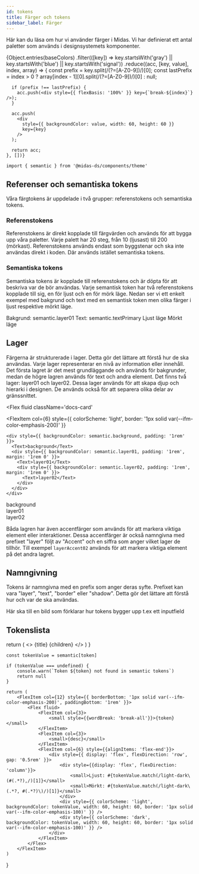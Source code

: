 ```yaml
---
id: tokens
title: Färger och tokens
sidebar_label: Färger
---
```



Här kan du läsa om hur vi använder färger i Midas. Vi har definierat ett antal paletter som används i designsystemets komponenter.

<div style={{ display: 'flex', flexFlow: 'row wrap', marginBottom: '2rem' }}>
  {Object.entries(baseColors)
    .filter(([key]) => key.startsWith('gray') || key.startsWith('blue') || key.startsWith('signal'))
    .reduce((acc, [key, value], index, array) => {
      const prefix = key.split(/(?=[A-Z0-9])/)[0];
      const lastPrefix = index > 0 ? array[index - 1][0].split(/(?=[A-Z0-9])/)[0] : null;

      if (prefix !== lastPrefix) {
        acc.push(<div style={{ flexBasis: '100%' }} key={`break-${index}`} />);
      }

      acc.push(
        <div
          style={{ backgroundColor: value, width: 60, height: 60 }}
          key={key}
        />
      );

      return acc;
    }, [])}

</div>

```tsx
import { semantic } from '@midas-ds/components/theme'
```

## Referenser och semantiska tokens

Våra färgtokens är uppdelade i två grupper: referenstokens och semantiska tokens.

### Referenstokens

Referenstokens är direkt kopplade till färgvärden och används för att bygga upp våra paletter. Varje palett har 20 steg, från 10 (ljusast) till 200 (mörkast). Referenstokens används endast som byggstenar och ska inte användas direkt i koden. Där används istället semantiska tokens.

### Semantiska tokens

Semantiska tokens är kopplade till referenstokens och är döpta för att beskriva var de bör användas. Varje semantisk token har två referenstokens kopplade till sig, en för ljust och en för mörk läge. Nedan ser vi ett enkelt exempel med bakgrund och text med en semantisk token men olika färger i ljust respektive mörkt läge.

<Flex className='docs-card'>
  <FlexItem col={12}>
    <Text>Bakgrund: semantic.layer01</Text>
    <Text>Text: semantic.textPrimary</Text>
  </FlexItem>
  <FlexItem
    col={6}
    style={{ backgroundColor: semantic.layer01, colorScheme: 'light', padding: '1rem' }}
  >
    <Text>Ljust läge</Text>
  </FlexItem>
  <FlexItem
    col={6}
    style={{ backgroundColor: semantic.layer01, colorScheme: 'dark', padding: '1rem' }}
  >
    <Text>Mörkt läge</Text>
  </FlexItem>
</Flex>

## Lager

Färgerna är strukturerade i lager. Detta gör det lättare att förstå hur de ska användas. Varje lager representerar en nivå av information eller innehåll. Det första lagret är det mest grundläggande och används för bakgrunder, medan de högre lagren används för text och andra element.
Det finns två lager: layer01 och layer02. Dessa lager används för att skapa djup och hierarki i designen. De används också för att separera olika delar av gränssnittet.

<Flex
  fluid
  className='docs-card'
>
  <FlexItem
    col={6}
    style={{ colorScheme: 'light', border: '1px solid var(--ifm-color-emphasis-200)' }}
  >
    <div style={{ backgroundColor: semantic.background, padding: '1rem' }}>
      <Text>background</Text>
      <div style={{ backgroundColor: semantic.layer01, padding: '1rem', margin: '1rem 0' }}>
        <Text>layer01</Text>
        <div style={{ backgroundColor: semantic.layer02, padding: '1rem', margin: '1rem 0' }}>
          <Text>layer02</Text>
        </div>
      </div>
    </div>
  </FlexItem>
  <FlexItem
    col={6}
    style={{ colorScheme: 'dark' }}
  >
    <div style={{ backgroundColor: semantic.background, padding: '1rem' }}>
      <Text>background</Text>
      <div style={{ backgroundColor: semantic.layer01, padding: '1rem', margin: '1rem 0' }}>
        <Text>layer01</Text>
        <div style={{ backgroundColor: semantic.layer02, padding: '1rem', margin: '1rem 0' }}>
          <Text>layer02</Text>
        </div>
      </div>
    </div>
  </FlexItem>
</Flex>

Båda lagren har även accentfärger som används för att markera viktiga element eller interaktioner. Dessa accentfärger är också namngivna med prefixet "layer" följt av "Accent" och en siffra som anger vilket lager de tillhör. Till exempel `layerAccent02` används för att markera viktiga element på det andra lagret.

## Namngivning

Tokens är namngivna med en prefix som anger deras syfte. Prefixet kan vara "layer", "text", "border" eller "shadow". Detta gör det lättare att förstå hur och var de ska användas.

<Flex className='docs-card'>Här ska till en bild som förklarar hur tokens bygger upp t.ex ett inputfield</Flex>

## Tokenslista

<TokenGroup title='Background'>
  <Token
    token='background'
    desc='Standardbakgrund för våra applikationer'
  />
  <Token
    token='backgroundHover'
    desc='Hoverfärg för bakgrund'
  />
  <Token
    token='backgroundInverse'
    desc='Bakgrund eller element i med hög kontrast'
  />
</TokenGroup>

<TokenGroup title='Layer'>
  <Token
    token='layer01'
    desc='Yta som används på background. Sekundär bakgrundsfärg'
  />
  <Token
    token='layerHover01'
    desc='Hover state för layer01'
  />
  <Token
    token='layerSelected01'
    desc='Selected state för layer01'
  />
  <Token
    token='layerSelectedHover01'
    desc='Hover state för layerSelected01'
  />
  <Token
    token='layer02'
    desc='Yta som ligger på layer01'
  />
  <Token
    token='layerHover02'
    desc='Hover state för layer02'
  />
  <Token
    token='layerSelected02'
    desc='Selected state för layer02'
  />
  <Token
    token='layerSelectedHover02'
    desc='Hover state för layerSelected02'
  />
</TokenGroup>
<TokenGroup title='Layer accent'>
  <Token
    token='layerAccent01'
    desc='Accentfärg som används tillsammans med layer01'
  />
  <Token
    token='layerAccentHover01'
    desc='Hover state för layerAccent01'
  />
  <Token
    token='layerAccentSelected01'
    desc='Selected state för layerAccent01'
  />
  <Token
    token='layerAccent02'
    desc='Accentfärg som används tillsammans med layer02'
  />
  <Token
    token='layerAccentHover02'
    desc='Hover state för layerAccent02'
  />
  <Token
    token='layerAccentSelected02'
    desc='Selected state för layerAccent02'
  />
</TokenGroup>
<TokenGroup title='Varumärke'>
  <Token
    token='brandPrimary'
    desc='Primära röda färgen'
  />
  <Token
    token='logoPrimary'
    desc='Färg på logotypen'
  />
</TokenGroup>
<TokenGroup title='Border'>
  <Token
    token='borderStrong'
    desc='Kantlinje med hög kontrast, används med field01'
  />
  <Token
    token='borderMedium'
    desc='Kantlinje med medelög kontrast'
  />
  <Token
    token='borderSubtle'
    desc='Kantlinje med låg kontrast'
  />
  <Token
    token='borderBrand'
    desc='Primärblå kantlinje'
  />
  <Token
    token='borderInvalid'
    desc='Kantlinje för invalid state'
  />
  <Token
    token='borderDisabled'
    desc='Kantlinke för disabled state'
  />
</TokenGroup>
<TokenGroup title='Field'>
  <Token
    token='field01'
    desc='Standardfärg för fält, som ligger på background'
  />
  <Token
    token='fieldHover01'
    desc='Hover state för field01'
  />
  <Token
    token='fieldActive01'
    desc='Active state för field01'
  />
  <Token
    token='field02'
    desc='Sekundfärfärg för fält, som ligger på layer01'
  />
  <Token
    token='fieldHover02'
    desc='Hover state för field02'
  />
  <Token
    token='fieldActive02'
    desc='Active state för field02'
  />
  <Token
    token='fieldDisabled'
    desc='Disabled state för fält'
  />
  <Token
    token='fieldSkeleton'
    desc='Skeleton state för fält'
  />
</TokenGroup>
<TokenGroup title='Icon'>
  <Token
    token='iconPrimary'
    desc='Primär ikonfärg'
  />
  <Token
    token='iconSecondary'
    desc='Sekundär ikonfärg'
  />
  <Token
    token='iconInverse'
    desc='Inverterad ikonfärg. Ljus ikon i ljust läge och mörk ikon i mörkt läge'
  />
  <Token
    token='iconOnColor'
    desc='Ikonfärg på färgade ytor som inte är lager'
  />
  <Token
    token='iconDisabled'
    desc='Ikoner som är disabled'
  />
  <Token
    token='iconSuccess'
    desc='Ikonfär för success state'
  />
  <Token
    token='iconInfo'
    desc='Ikonfärg för informationsikoner'
  />
  <Token
    token='iconImportant'
    desc='Ikonfärg för viktig information'
  />
  <Token
    token='iconWarning'
    desc='Ikonfärg för varningsikoner och invalid state'
  />
</TokenGroup>
<TokenGroup title='Link'>
  <Token
    token='linkEnabled'
    desc='Primärlänkfärg'
  />
  <Token
    token='linkHover'
    desc='Hover state för länkar'
  />
  <Token
    token='linkPressed'
    desc='Active/pressed state för länkar'
  />
  <Token
    token='linkVisited'
    desc='Färg för besökta länkar'
  />
</TokenGroup>
<TokenGroup title='Notifikationer'>
  <Token
    token='notificationBorderSuccess'
    desc='Kantlinje för success-notifikationer'
  />
  <Token
    token='notificationBorderInfo'
    desc='Kantlinje för notifikationer med information'
  />
  <Token
    token='notificationBorderImportant'
    desc='Kantlinje för notifikationer med viktig information'
  />
  <Token
    token='notificationBorderWarning'
    desc='Kantlinje för notifikationer med varningar'
  />
  <Token
    token='notificationBackgroundSuccess'
    desc='Bakgrund för success-notifikationer'
  />
  <Token
    token='notificationBackgroundInfo'
    desc='Bakgrund för notifikationer med information'
  />
  <Token
    token='notificationBackgroundImportant'
    desc='Bakgrund för notifikationer med viktig information'
  />
  <Token
    token='notificationBackgroundWarning'
    desc='Bakgrund för notifikationer med varningar'
  />
</TokenGroup>
<TokenGroup title='Text'>
  <Token
    token='textPrimary'
    desc='Primär textfärg. Rubriker och brödtext.'
  />
  <Token
    token='textSecondary'
    desc='Sekundär textfärg'
  />
  <Token
    token='textTertiary'
    desc='Textfärg på tertiär knapp'
  />
  <Token
    token='textOnColor'
    desc='Textfärg på färgade bakgrunder som inte är lager'
  />
  <Token
    token='textInverse'
    desc='Inverterad textfärg'
  />
  <Token
    token='textDisabled'
    desc='Textfärg för disabled state'
  />
  <Token
    token='textInvalid'
    desc='Textfärg för felmeddelanden'
  />
  <Token
    token='textPlaceholder'
    desc='Textfärg för platshållare'
  />
</TokenGroup>
<TokenGroup title='Button'>
  <Token
    token='buttonBackgroundPrimary'
    desc='Färg på primärknapp'
  />
  <Token
    token='buttonBackgroundPrimaryHover'
    desc='Hover state på primärknapp'
  />
  <Token
    token='buttonBackgroundPrimaryActive'
    desc='Active state för primärknapp'
  />
  <Token
    token='buttonBackgroundSecondary'
    desc='Färg på sekundärknapp'
  />
  <Token
    token='buttonBackgroundSecondaryHover'
    desc='Hover state på sekundärknapp'
  />
  <Token
    token='buttonBackgroundSecondaryActive'
    desc='Active state för sekundärknapp'
  />
  <Token
    token='buttonBackgroundTertiaryHover'
    desc='Hover state för tertiär knapp'
  />
  <Token
    token='buttonBackgroundTertiaryActive'
    desc='Active state för tertiär knapp'
  />
  <Token
    token='buttonBackgroundDanger'
    desc='Färg på danger knapp'
  />
  <Token
    token='buttonBackgroundDangerHover'
    desc='Hover state för danger knapp'
  />
  <Token
    token='buttonBackgroundDangerActive'
    desc='Active state för danger knapp'
  />
  <Token
    token='buttonBackgroundDisabled'
    desc='Disabled state för knappar'
  />
  <Token
    token='buttonBackgroundSkeleton'
    desc='Skeleton state för knappar'
  />
  <Token
    token='buttonBorderSecondary'
    desc='Kantfärg för sekundärknapp'
  />
</TokenGroup>

  return (
    <>
      <Flex fluid>
        <FlexItem col={12}>
          <Heading level={3}>{title}</Heading>
        </FlexItem>
      </Flex>
      <Flex
        fluid
        className='docs-card'
      >
        {children}
      </Flex>
    </>
  )
}

    const tokenValue = semantic[token]

    if (tokenValue === undefined) {
        console.warn(`Token ${token} not found in semantic tokens`)
        return null
    }

    return (
        <FlexItem col={12} style={{ borderBottom: '1px solid var(--ifm-color-emphasis-200)', paddingBottom: '1rem' }}>
            <Flex fluid>
                <FlexItem col={3}>
                    <small style={{wordBreak: 'break-all'}}>{token}</small>
                </FlexItem>
                <FlexItem col={3}>
                    <small>{desc}</small>
                </FlexItem>
                <FlexItem col={6} style={{alignItems: 'flex-end'}}>
                    <div style={{ display: 'flex', flexDirection: 'row', gap: '0.5rem' }}>
                        <div style={{display: 'flex', flexDirection: 'column'}}>
                            <small>Ljust: #{tokenValue.match(/light-dark\(#(.*?),/)[1]}</small>
                            <small>Mörkt: #{tokenValue.match(/light-dark\(.*?, #(.*?)\)/)[1]}</small>
                        </div>
                        <div style={{ colorScheme: 'light', backgroundColor: tokenValue, width: 60, height: 60, border: '1px solid var(--ifm-color-emphasis-100)' }} />
                        <div style={{ colorScheme: 'dark', backgroundColor: tokenValue, width: 60, height: 60, border: '1px solid var(--ifm-color-emphasis-100)' }} />
                    </div>
                </FlexItem>
            </Flex>
        </FlexItem>
    )

}
